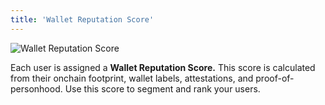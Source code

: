 ```yaml
---
title: 'Wallet Reputation Score'
---
```


<Frame caption="Wallet Reputation Score">
	<img src="/images/wallet-intelligence-wallet-profile-dapps-tokens.png" alt="Wallet Reputation Score" />
</Frame>

Each user is assigned a **Wallet Reputation Score.** This score is calculated from their onchain footprint, wallet labels, attestations, and proof-of-personhood.
Use this score to segment and rank your users.

